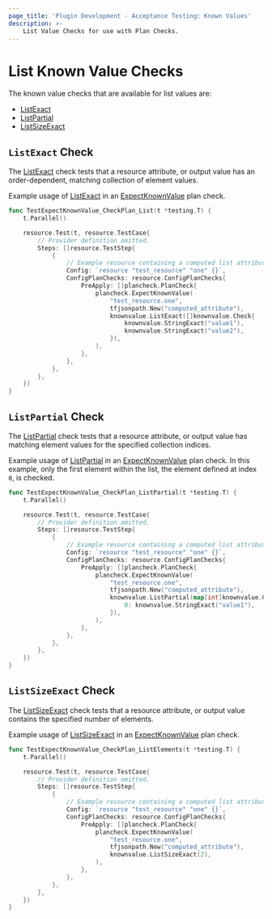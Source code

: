 ```yaml
---
page_title: 'Plugin Development - Acceptance Testing: Known Values'
description: >-
    List Value Checks for use with Plan Checks.
---
```


# List Known Value Checks

The known value checks that are available for list values are:

* [ListExact](/terraform/plugin/testing/acceptance-tests/known-value-checks/list#listexact-check)
* [ListPartial](/terraform/plugin/testing/acceptance-tests/known-value-checks/list#listpartial-check)
* [ListSizeExact](/terraform/plugin/testing/acceptance-tests/known-value-checks/list#listsizeexact-check)

## `ListExact` Check

The [ListExact](https://pkg.go.dev/github.com/hashicorp/terraform-plugin-testing/knownvalue#ListExact) check tests that a resource attribute, or output value has an order-dependent, matching collection of element values.

Example usage of [ListExact](https://pkg.go.dev/github.com/hashicorp/terraform-plugin-testing/knownvalue#ListExact) in an [ExpectKnownValue](/terraform/plugin/testing/acceptance-tests/plan-checks/resource) plan check.

```go
func TestExpectKnownValue_CheckPlan_List(t *testing.T) {
	t.Parallel()

	resource.Test(t, resource.TestCase{
		// Provider definition omitted.
		Steps: []resource.TestStep{
			{
        	    // Example resource containing a computed list attribute named "computed_attribute"
				Config: `resource "test_resource" "one" {}`,
				ConfigPlanChecks: resource.ConfigPlanChecks{
					PreApply: []plancheck.PlanCheck{
						plancheck.ExpectKnownValue(
							"test_resource.one",
							tfjsonpath.New("computed_attribute"),
							knownvalue.ListExact([]knownvalue.Check{
								knownvalue.StringExact("value1"),
								knownvalue.StringExact("value2"),
							}),
						),
					},
				},
			},
		},
	})
}
```

## `ListPartial` Check

The [ListPartial](https://pkg.go.dev/github.com/hashicorp/terraform-plugin-testing/knownvalue#ListPartial) check tests that a resource attribute, or output value has matching element values for the specified collection indices.

Example usage of [ListPartial](https://pkg.go.dev/github.com/hashicorp/terraform-plugin-testing/knownvalue#ListPartial) in an [ExpectKnownValue](/terraform/plugin/testing/acceptance-tests/plan-checks/resource) plan check. In this example, only the first element within the list, the element defined at index `0`, is checked.

```go
func TestExpectKnownValue_CheckPlan_ListPartial(t *testing.T) {
	t.Parallel()

	resource.Test(t, resource.TestCase{
		// Provider definition omitted.
		Steps: []resource.TestStep{
			{
        	    // Example resource containing a computed list attribute named "computed_attribute"
				Config: `resource "test_resource" "one" {}`,
				ConfigPlanChecks: resource.ConfigPlanChecks{
					PreApply: []plancheck.PlanCheck{
						plancheck.ExpectKnownValue(
							"test_resource.one",
							tfjsonpath.New("computed_attribute"),
							knownvalue.ListPartial(map[int]knownvalue.Check{
								0: knownvalue.StringExact("value1"),
							}),
						),
					},
				},
			},
		},
	})
}
```

## `ListSizeExact` Check

The [ListSizeExact](https://pkg.go.dev/github.com/hashicorp/terraform-plugin-testing/knownvalue#ListSizeExact) check tests that a resource attribute, or output value contains the specified number of elements.

Example usage of [ListSizeExact](https://pkg.go.dev/github.com/hashicorp/terraform-plugin-testing/knownvalue#ListSizeExact) in an [ExpectKnownValue](/terraform/plugin/testing/acceptance-tests/plan-checks/resource) plan check.

```go
func TestExpectKnownValue_CheckPlan_ListElements(t *testing.T) {
	t.Parallel()

	resource.Test(t, resource.TestCase{
		// Provider definition omitted.
		Steps: []resource.TestStep{
			{
        	    // Example resource containing a computed list attribute named "computed_attribute"
				Config: `resource "test_resource" "one" {}`,
				ConfigPlanChecks: resource.ConfigPlanChecks{
					PreApply: []plancheck.PlanCheck{
						plancheck.ExpectKnownValue(
							"test_resource.one",
							tfjsonpath.New("computed_attribute"),
							knownvalue.ListSizeExact(2),
						),
					},
				},
			},
		},
	})
}
```
